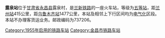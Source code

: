 {{Infobox China railway station 
 |车站名称=露泉站
 |车站位置=[[甘肃省|甘肃省]][[永昌县|永昌县]]露泉村
 |归属=[[兰州铁路局|兰州铁路局]] 
 |线路=[[兰新铁路|兰新铁路]] 
 |车站等级=[[五等站_(中国)|五等站]] 
}}
'''露泉站'''位于[[甘肃省|甘肃省]][[永昌县|永昌县]]露泉村，是[[兰新铁路|兰新铁路]]的一座火车站，等级为[[五等站_(中国)|五等站]]，距[[兰州站|兰州站]]415公里，距[[乌鲁木齐站|乌鲁木齐站]]1477公里，本站及相邻上下行区间均为[[电气化|电气化]]区段。本站不办理客货运业务。邮政编码为737206。

{{Start rail box|[[中国铁路|中国铁路]]}} 
{{s-inop|[[玉石站|玉石]]}} 
{{s-line|[[兰新铁路|兰新铁路]]}} 
{{s-inop|[[芨岭站|芨岭]]}} 
{{End box}} 
 
{{兰新铁路}} 
[[Category:1955年启用的铁路车站|Category:1955年启用的铁路车站]] 
[[Category:金昌市铁路车站|Category:金昌市铁路车站]]